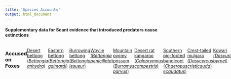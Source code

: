 ```yaml
---
title: 'Species Accounts'
output: html_document
---
```


#### Supplementary data for Scant evidence that introduced predators cause extinctions

::::{style="display: flex;"}
:::{}
### Accused on Foxes
[Desert bettong (_Bettongia anhydra_)](pages/Fox_Bettongia_anhydra.html)
 
[Eastern bettong (_Bettongia gaimardi_)](pages/Fox_Bettongia_gaimardi.html)
 
[Burrowing bettong (_Bettongia lesueur_)](pages/Fox_Bettongia_lesueur.html)
 
[Woylie (_Bettongia penicillata_)](pages/Fox_Bettongia_penicillata.html)
 
[Mountain pygmy possum (_Burramys parvus_)](pages/Fox_Burramys_parvus.html)
 
[Desert rat kangaroo (_Caloprymnus campestris_)](pages/Fox_Caloprymnus_campestris.html)
 
[Southern pig-footed bandicoot (_Chaeropus ecaudatus_)](pages/Fox_Chaeropus_ecaudatus.html)
 
[Crest-tailed mulgara (_Dasycercus cristicauda_)](pages/Fox_Dasycercus_cristicauda.html)
 
[Kowari (_Dasyuroides byrnei_)](pages/Fox_Dasyuroides_byrnei.html)
 
[Western quoll (_Dasyurus geoffroii_)](pages/Fox_Dasyurus_geoffroii.html)
 
[Northern quoll (_Dasyurus hallucatus_)](pages/Fox_Dasyurus_hallucatus.html)
 
[Tiger quoll (_Dasyurus maculatus_)](pages/Fox_Dasyurus_maculatus.html)
 
[Eastern quoll (_Dasyurus viverrinus_)](pages/Fox_Dasyurus_viverrinus.html)
 
[Golden bandicoot (_Isoodon auratus_)](pages/Fox_Isoodon_auratus.html)
 
[Lake Mackay hare-wallaby (_Lagorchestes asomatus_)](pages/Fox_Lagorchestes_asomatus.html)
 
[Rufous hare-wallaby (_Lagorchestes hirsutus_)](pages/Fox_Lagorchestes_hirsutus.html)
 
[Banded hare-wallaby (_Lagostrophus fasciatus_)](pages/Fox_Lagostrophus_fasciatus.html)
 
[Lesser stick-nest rat (_Leporillus apicalis_)](pages/Fox_Leporillus_apicalis.html)
 
[Greater stick-nest rat (_Leporillus conditor_)](pages/Fox_Leporillus_conditor.html)
 
[Parma wallaby (_Macropus parma_)](pages/Fox_Macropus_parma.html)
 
[Bilby (_Macrotis lagotis_)](pages/Fox_Macrotis_lagotis.html)
 
[Lesser bilby (_Macrotis leucura_)](pages/Fox_Macrotis_leucura.html)
 
[Broad-toothed mouse (_Mastacomys fuscus_)](pages/Fox_Mastacomys_fuscus.html)
 
[Numbat (_Myrmecobius fasciatus_)](pages/Fox_Myrmecobius_fasciatus.html)
 
[Toolache wallaby (_Notamacropus greyi_)](pages/Fox_Notamacropus_greyi.html)
 
[Short-tailed hopping mouse (_Notomys amplus_)](pages/Fox_Notomys_amplus.html)
 
[Fawn hopping mouse (_Notomys cervinus_)](pages/Fox_Notomys_cervinus.html)
 
[Dusky hopping mouse (_Notomys fuscus_)](pages/Fox_Notomys_fuscus.html)
 
[Bridled nail-tail wallaby (_Onychogalea fraenata_)](pages/Fox_Onychogalea_fraenata.html)
 
[Crescent nail-tail wallaby (_Onychogalea lunata_)](pages/Fox_Onychogalea_lunata.html)
 
[Platypus (_Ornithorhynchus anatinus_)](pages/Fox_Ornithorhynchus_anatinus.html)
 
[Dibbler (_Parantechinus apicalis_)](pages/Fox_Parantechinus_apicalis.html)
 
[Western barred bandicoot (_Perameles bougainville_)](pages/Fox_Perameles_bougainville.html)
 
[Desert bandicoot (_Perameles eremiana_)](pages/Fox_Perameles_eremiana.html)
 
[Eastern barred bandicoot (_Perameles gunnii_)](pages/Fox_Perameles_gunnii.html)
 
[Black-footed rock-wallaby (_Petrogale lateralis_)](pages/Fox_Petrogale_lateralis.html)
 
[Brush-tailed rock-wallaby (_Petrogale penicillata_)](pages/Fox_Petrogale_penicillata.html)
 
[Yellow-footed rock-wallaby (_Petrogale xanthopus_)](pages/Fox_Petrogale_xanthopus.html)
 
[Red-tailed phascogale (_Phascogale calura_)](pages/Fox_Phascogale_calura.html)
 
[Brush-tailed phascogale (_Phascogale tapoatafa_)](pages/Fox_Phascogale_tapoatafa.html)
 
[Gilbert's potoroo (_Potorous gilbertii_)](pages/Fox_Potorous_gilbertii.html)
 
[Long-footed potoroo (_Potorous longipes_)](pages/Fox_Potorous_longipes.html)
 
[Long-nosed potoroo (_Potorous tridactylus_)](pages/Fox_Potorous_tridactylus.html)
 
[Western ringtail possum (_Pseudocheirus occidentalis_)](pages/Fox_Pseudocheirus_occidentalis.html)
 
[Plains rat (_Pseudomys australis_)](pages/Fox_Pseudomys_australis.html)
 
[Gould's mouse (_Pseudomys fieldi_)](pages/Fox_Pseudomys_fieldi.html)
 
[Smoky mouse (_Pseudomys fumeus_)](pages/Fox_Pseudomys_fumeus.html)
 
[Blue-gray mouse (_Pseudomys glaucus_)](pages/Fox_Pseudomys_glaucus.html)
 
[New Holland mouse (_Pseudomys novaehollandiae_)](pages/Fox_Pseudomys_novaehollandiae.html)
 
[Western mouse (_Pseudomys occidentalis_)](pages/Fox_Pseudomys_occidentalis.html)
 
[Hastings River mouse (_Pseudomys oralis_)](pages/Fox_Pseudomys_oralis.html)
 
[Heath mouse (_Pseudomys shortridgei_)](pages/Fox_Pseudomys_shortridgei.html)
 
[Quokka (_Setonix brachyurus_)](pages/Fox_Setonix_brachyurus.html)
 
[Julia Creek dunnart (_Sminthopsis douglasi_)](pages/Fox_Sminthopsis_douglasi.html)
 
[Sandhill dunnart (_Sminthopsis psammophila_)](pages/Fox_Sminthopsis_psammophila.html)
 
[Water mouse (_Xeromys myoides_)](pages/Fox_Xeromys_myoides.html)
 
[Central rock rat (_Zyzomys pedunculatus_)](pages/Fox_Zyzomys_pedunculatus.html)
 
:::
:::{}
        
        
:::
:::{}
### Accused on Cats
[Fawn antechinus (_Antechinus bellus_)](pages/Cat_Antechinus_bellus.html)
 
[Desert bettong (_Bettongia anhydra_)](pages/Cat_Bettongia_anhydra.html)
 
[Eastern bettong (_Bettongia gaimardi_)](pages/Cat_Bettongia_gaimardi.html)
 
[Burrowing bettong (_Bettongia lesueur_)](pages/Cat_Bettongia_lesueur.html)
 
[Woylie (_Bettongia penicillata_)](pages/Cat_Bettongia_penicillata.html)
 
[Northern bettong (_Bettongia tropica_)](pages/Cat_Bettongia_tropica.html)
 
[Mountain pygmy possum (_Burramys parvus_)](pages/Cat_Burramys_parvus.html)
 
[Desert rat kangaroo (_Caloprymnus campestris_)](pages/Cat_Caloprymnus_campestris.html)
 
[Southern pig-footed bandicoot (_Chaeropus ecaudatus_)](pages/Cat_Chaeropus_ecaudatus.html)
 
[White-footed rabbit rat (_Conilurus albipes_)](pages/Cat_Conilurus_albipes.html)
 
[Capricorn rabbit rat (_Conilurus capricornensis_)](pages/Cat_Conilurus_capricornensis.html)
 
[Brush-tailed rabbit rat (_Conilurus penicillatus_)](pages/Cat_Conilurus_penicillatus.html)
 
[Crest-tailed mulgara (_Dasycercus cristicauda_)](pages/Cat_Dasycercus_cristicauda.html)
 
[Western quoll (_Dasyurus geoffroii_)](pages/Cat_Dasyurus_geoffroii.html)
 
[Northern quoll (_Dasyurus hallucatus_)](pages/Cat_Dasyurus_hallucatus.html)
 
[Tiger quoll (_Dasyurus maculatus_)](pages/Cat_Dasyurus_maculatus.html)
 
[Eastern quoll (_Dasyurus viverrinus_)](pages/Cat_Dasyurus_viverrinus.html)
 
[Eastern false pipistrelle (_Falsistrellus tasmaniensis_)](pages/Cat_Falsistrellus_tasmaniensis.html)
 
[Arnhem leaf-nosed bat (_Hipposideros inornatus_)](pages/Cat_Hipposideros_inornatus.html)
 
[Golden bandicoot (_Isoodon auratus_)](pages/Cat_Isoodon_auratus.html)
 
[Lake Mackay hare-wallaby (_Lagorchestes asomatus_)](pages/Cat_Lagorchestes_asomatus.html)
 
[Rufous hare-wallaby (_Lagorchestes hirsutus_)](pages/Cat_Lagorchestes_hirsutus.html)
 
[Banded hare-wallaby (_Lagostrophus fasciatus_)](pages/Cat_Lagostrophus_fasciatus.html)
 
[Lesser stick-nest rat (_Leporillus apicalis_)](pages/Cat_Leporillus_apicalis.html)
 
[Greater stick-nest rat (_Leporillus conditor_)](pages/Cat_Leporillus_conditor.html)
 
[Parma wallaby (_Macropus parma_)](pages/Cat_Macropus_parma.html)
 
[Bilby (_Macrotis lagotis_)](pages/Cat_Macrotis_lagotis.html)
 
[Lesser bilby (_Macrotis leucura_)](pages/Cat_Macrotis_leucura.html)
 
[Broad-toothed mouse (_Mastacomys fuscus_)](pages/Cat_Mastacomys_fuscus.html)
 
[Black-footed tree-rat (_Mesembriomys gouldii_)](pages/Cat_Mesembriomys_gouldii.html)
 
[Golden-backed tree-rat (_Mesembriomys macrurus_)](pages/Cat_Mesembriomys_macrurus.html)
 
[Numbat (_Myrmecobius fasciatus_)](pages/Cat_Myrmecobius_fasciatus.html)
 
[Short-tailed hopping mouse (_Notomys amplus_)](pages/Cat_Notomys_amplus.html)
 
[Northern hopping mouse (_Notomys aquilo_)](pages/Cat_Notomys_aquilo.html)
 
[Fawn hopping mouse (_Notomys cervinus_)](pages/Cat_Notomys_cervinus.html)
 
[Dusky hopping mouse (_Notomys fuscus_)](pages/Cat_Notomys_fuscus.html)
 
[Long-tailed hopping mouse (_Notomys longicaudatus_)](pages/Cat_Notomys_longicaudatus.html)
 
[Big-eared hopping mouse (_Notomys macrotis_)](pages/Cat_Notomys_macrotis.html)
 
[Darling Downs hopping mouse (_Notomys mordax_)](pages/Cat_Notomys_mordax.html)
 
[Bridled nail-tail wallaby (_Onychogalea fraenata_)](pages/Cat_Onychogalea_fraenata.html)
 
[Crescent nail-tail wallaby (_Onychogalea lunata_)](pages/Cat_Onychogalea_lunata.html)
 
[Platypus (_Ornithorhynchus anatinus_)](pages/Cat_Ornithorhynchus_anatinus.html)
 
[Dibbler (_Parantechinus apicalis_)](pages/Cat_Parantechinus_apicalis.html)
 
[Western barred bandicoot (_Perameles bougainville_)](pages/Cat_Perameles_bougainville.html)
 
[Desert bandicoot (_Perameles eremiana_)](pages/Cat_Perameles_eremiana.html)
 
[Eastern barred bandicoot (_Perameles gunnii_)](pages/Cat_Perameles_gunnii.html)
 
[Monjon (_Petrogale burbidgei_)](pages/Cat_Petrogale_burbidgei.html)
 
[Nabarlek (_Petrogale concinna_)](pages/Cat_Petrogale_concinna.html)
 
[Black-footed rock-wallaby (_Petrogale lateralis_)](pages/Cat_Petrogale_lateralis.html)
 
[Brush-tailed rock-wallaby (_Petrogale penicillata_)](pages/Cat_Petrogale_penicillata.html)
 
[Mount Claro rock-wallaby (_Petrogale sharmani_)](pages/Cat_Petrogale_sharmani.html)
 
[Yellow-footed rock-wallaby (_Petrogale xanthopus_)](pages/Cat_Petrogale_xanthopus.html)
 
[Red-tailed phascogale (_Phascogale calura_)](pages/Cat_Phascogale_calura.html)
 
[Northern brush-tailed phascogale (_Phascogale pirata_)](pages/Cat_Phascogale_pirata.html)
 
[Brush-tailed phascogale (_Phascogale tapoatafa_)](pages/Cat_Phascogale_tapoatafa.html)
 
[Golden-tipped bat (_Phoniscus papuensis_)](pages/Cat_Phoniscus_papuensis.html)
 
[Gilbert's potoroo (_Potorous gilbertii_)](pages/Cat_Potorous_gilbertii.html)
 
[Long-footed potoroo (_Potorous longipes_)](pages/Cat_Potorous_longipes.html)
 
[Broad-faced potoroo (_Potorous platyops_)](pages/Cat_Potorous_platyops.html)
 
[Long-nosed potoroo (_Potorous tridactylus_)](pages/Cat_Potorous_tridactylus.html)
 
[Alexandria false antechinus (_Pseudantechinus mimulus_)](pages/Cat_Pseudantechinus_mimulus.html)
 
[Western ringtail possum (_Pseudocheirus occidentalis_)](pages/Cat_Pseudocheirus_occidentalis.html)
 
[Long-eared mouse (_Pseudomys auritus_)](pages/Cat_Pseudomys_auritus.html)
 
[Plains rat (_Pseudomys australis_)](pages/Cat_Pseudomys_australis.html)
 
[Gould's mouse (_Pseudomys fieldi_)](pages/Cat_Pseudomys_fieldi.html)
 
[Smoky mouse (_Pseudomys fumeus_)](pages/Cat_Pseudomys_fumeus.html)
 
[Blue-gray mouse (_Pseudomys glaucus_)](pages/Cat_Pseudomys_glaucus.html)
 
[New Holland mouse (_Pseudomys novaehollandiae_)](pages/Cat_Pseudomys_novaehollandiae.html)
 
[Western mouse (_Pseudomys occidentalis_)](pages/Cat_Pseudomys_occidentalis.html)
 
[Hastings River mouse (_Pseudomys oralis_)](pages/Cat_Pseudomys_oralis.html)
 
[Heath mouse (_Pseudomys shortridgei_)](pages/Cat_Pseudomys_shortridgei.html)
 
[Quokka (_Setonix brachyurus_)](pages/Cat_Setonix_brachyurus.html)
 
[Kakadu dunnart (_Sminthopsis bindi_)](pages/Cat_Sminthopsis_bindi.html)
 
[Carpentarian dunnart (_Sminthopsis butleri_)](pages/Cat_Sminthopsis_butleri.html)
 
[Julia Creek dunnart (_Sminthopsis douglasi_)](pages/Cat_Sminthopsis_douglasi.html)
 
[Sandhill dunnart (_Sminthopsis psammophila_)](pages/Cat_Sminthopsis_psammophila.html)
 
[Scaly-tailed possum (_Wyulda squamicaudata_)](pages/Cat_Wyulda_squamicaudata.html)
 
[Water mouse (_Xeromys myoides_)](pages/Cat_Xeromys_myoides.html)
 
[Arnhem Land rock rat (_Zyzomys maini_)](pages/Cat_Zyzomys_maini.html)
 
[Carpentarian rock rat (_Zyzomys palatalis_)](pages/Cat_Zyzomys_palatalis.html)
 
[Central rock rat (_Zyzomys pedunculatus_)](pages/Cat_Zyzomys_pedunculatus.html)
 
:::
::::
